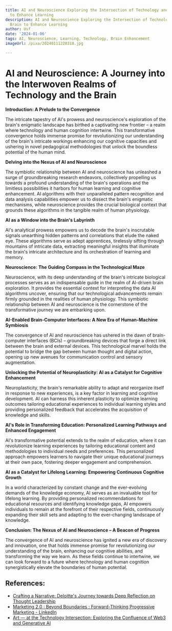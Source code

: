 ```yaml
---
title: AI and Neuroscience Exploring the Intersection of Technology and the Brain
  to Enhance Learning
description: AI and Neuroscience Exploring the Intersection of Technology and the
  Brain to Enhance Learning
author: Usf
date: '2024-01-06'
tags: AI, Neuroscience, Learning, Technology, Brain Enhancement
imageUrl: /pixa/20240111220318.jpg

---
```

# AI  and Neuroscience: A Journey into the Interwoven Realms of Technology and the Brain

**Introduction: A Prelude to the Convergence**

The intricate tapestry of  AI's prowess and neuroscience's exploration of the brain's enigmatic landscape has birthed a captivating new frontier – a realm where technology and human cognition intertwine. This transformative convergence holds immense promise for revolutionizing our understanding of the brain's intricate workings enhancing  our cognitive capacities and ushering in novel pedagogical methodologies that unlock the boundless potential of the human mind.

**Delving into the Nexus  of AI and Neuroscience**

The symbiotic relationship between AI and neuroscience  has unleashed a surge of groundbreaking research endeavors, collectively  propelling us towards a profound understanding of the brain's  operations and the limitless possibilities it harbors for human learning and cognitive enhancement. AI algorithms with their unparalleled pattern recognition and data analysis  capabilities empower us to dissect the brain's enigmatic mechanisms, while neuroscience provides the crucial biological context  that grounds these algorithms in the tangible realm of human physiology.

**AI as a Window  into the Brain's Labyrinth**

AI's analytical prowess empowers us to decode  the brain's inscrutable signals unearthing hidden patterns and correlations that elude the naked eye. These algorithms serve as adept apprentices, tirelessly sifting through mountains  of intricate data,  extracting meaningful insights  that illuminate the brain's  intricate architecture and its  orchestration of learning and  memory.

**Neuroscience: The Guiding Compass in the Technological Maze**

Neuroscience,  with its deep  understanding of the brain's intricate biological processes  serves as  an indispensable guide  in  the  realm  of AI-driven brain exploration. It provides the  essential context for  interpreting the data AI algorithms uncover, ensuring that our technological advancements remain firmly grounded  in the realities of human physiology. This symbiotic relationship between AI and  neuroscience  is the cornerstone of the transformative journey we are embarking upon.

**AI-Enabled Brain-Computer Interfaces: A New Era of Human-Machine Symbiosis**

The convergence of AI and neuroscience has  ushered in the dawn of brain-computer interfaces (BCIs) – groundbreaking devices that forge a direct  link between the brain and external devices. This technological marvel holds  the potential to  bridge the  gap between human thought and digital action,  opening up new avenues for communication control and sensory augmentation.

**Unlocking the Potential of Neuroplasticity: AI as a Catalyst for Cognitive Enhancement**

Neuroplasticity, the brain's  remarkable ability  to adapt and reorganize itself in response to new experiences,  is a key factor in learning  and cognitive development. AI can harness this  inherent plasticity to optimize  learning outcomes  tailoring educational  experiences to individual learning styles and providing personalized  feedback that accelerates the acquisition of knowledge and skills.

**AI's Role in Transforming Education: Personalized Learning Pathways and Enhanced Engagement**

AI's transformative potential extends to the realm of education, where it can revolutionize learning experiences by tailoring educational content and methodologies to individual needs  and preferences. This personalized approach empowers learners to navigate  their unique educational journeys at their own pace, fostering  deeper  engagement  and comprehension.

**AI as a Catalyst for Lifelong Learning: Empowering Continuous Cognitive Growth**

In a world characterized by constant change and  the ever-evolving demands of the knowledge  economy, AI serves as an invaluable tool for lifelong learning. By providing personalized recommendations for  educational resources and identifying knowledge gaps, AI empowers individuals to remain at the forefront of  their respective fields, continuously expanding their skill sets and adapting to the ever-changing  landscape of knowledge.

**Conclusion: The Nexus of AI and Neuroscience – A Beacon of  Progress**

The convergence of AI  and neuroscience has ignited a new era of discovery and innovation, one that  holds immense promise for revolutionizing our understanding of the brain, enhancing our cognitive abilities, and transforming the way we learn. As these fields continue to intertwine,  we can look forward  to  a future where technology and human cognition synergistically elevate the boundaries of human potential.

## References:
- [Crafting a Narrative: Deloitte's Journey towards Deep Reflection on Thought Leadership](https://www.linkedin.com/pulse/deloittes-story-giving-some-thought-leadership-nivedita-gokhale)
- [Marketing 2.0 : Beyond Boundaries : Forward-Thinking Progressive Marketing - LinkedIn](https://www.linkedin.com/pulse/marketing-20-beyond-boundaries-forward-thinking-progressive-goel-g74gc)
- [Art — at the Technology Intersection: Exploring the Confluence of Web3 and Generative AI](https://medium.com/@pauldowling/art-at-the-technology-intersection-exploring-the-confluence-of-web3-and-generative-ai-9dd2ea4e3888)
